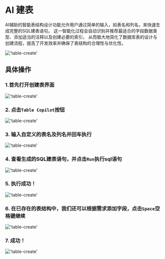 # AI 建表

AI辅助的智能表结构设计功能允许用户通过简单的输入，如表名和列名，来快速生成完整的SQL建表语句。
这一智能化过程会自动识别并推荐最适合的字段数据类型、添加适当的注释以及创建必要的索引，
从而极大地简化了数据库表的设计与创建流程，提高了开发效率并确保了表结构的合理性与优化性。

!['table-create'](/image/AI-image/table-copilot.gif)

## 具体操作

### 1.首先打开创建表界面

!['table-create'](/image/AI-image/create-table01.png)

### 2. 点击`Table Copilot`按钮

!['table-create'](/image/AI-image/create-table02.png)

### 3. 输入自定义的表名及列名并回车执行

!['table-create'](/image/AI-image/create-table03.png)

### 4. 查看生成的SQL建表语句，并点击`Run`执行sql语句

!['table-create'](/image/AI-image/create-table04.png)

### 5. 执行成功！

!['table-create'](/image/AI-image/create-table05.png)

### 6. 在已存在的表结构中，我们还可以根据需求添加字段，点击`Space`空格键继续

!['table-create'](/image/AI-image/create-table06.png)

### 7. 成功！

!['table-create'](/image/AI-image/create-table07.png)
